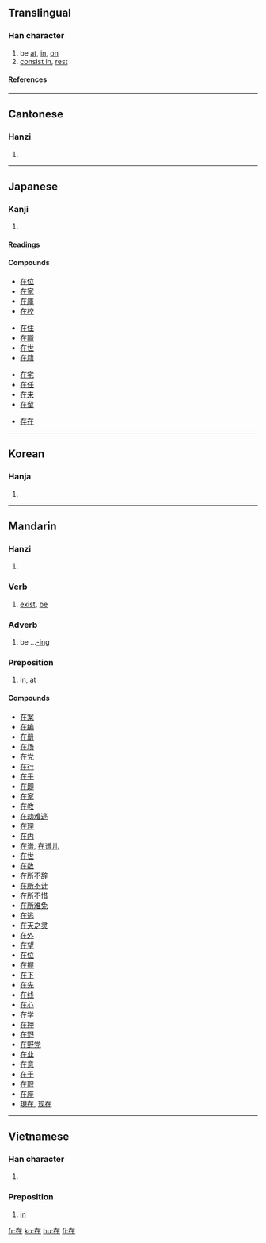 ==Translingual==
{{Han stroke|[[Image:在-order.gif]]}}
===Han character===
{{Han char|rn=32|rad=土|as=03|sn=6|four=4021<sub>4</sub>|canj=大中土 (KLG)}}
# be [[at]], [[in]], [[on]]
# [[consist in]], [[rest]]
====References====
{{Han ref|kx=0224.181|dkj=04881|dj=0455.140|hdz=10418.070|uh=5728|ud=22312|bh=A662|bd=42594}}
----
==Cantonese==
===Hanzi===
{{yue-hanzi|jyut=|y=[[joi6|joi<sup>6</sup>]]}}
# {{defn|Cantonese}}
----
==Japanese==
===Kanji===
{{ja-kanji|grade=5|rs=土03}}
# {{defn|Japanese}}
====Readings====
{{ja-readings|on=[[ざい]] (zai)|kun=[[ある]] (aru), [[います]] (imasu)}}

====Compounds====
{{top4}}
*[[在位]]
*[[在家]]
*[[在庫]]
*[[在校]]
{{mid4}}
*[[在住]]
*[[在職]]
*[[在世]]
*[[在籍]]
{{mid4}}
*[[在宅]]
*[[在任]]
*[[在来]]
*[[在留]]
{{mid4}}
*[[存在]]
{{bottom}}
----
==Korean==
===Hanja===
{{ko-hanja|hangeul=재|rv=jae|mr=chae}}
# {{defn|Korean}}
----
==Mandarin==
===Hanzi===
{{cmn-hanzi|pin=[[zài]] ([[zai4]])|wg=[[tsai4|tsai<sup>4</sup>]]}}
# {{defn|Mandarin}}

===Verb===

# [[exist]], [[be]]

===Adverb===

# be ...[[-ing]]

===Preposition===

# [[in]], [[at]]

====Compounds====
*[[在案]]
*[[在编]]
*[[在册]]
*[[在场]]
*[[在党]]
*[[在行]]
*[[在乎]]
*[[在即]]
*[[在家]]
*[[在教]]
*[[在劫难逃]]
*[[在理]]
*[[在内]]
*[[在谱]], [[在谱儿]]
*[[在世]]
*[[在数]]
*[[在所不辞]]
*[[在所不计]]
*[[在所不惜]]
*[[在所难免]]
*[[在逃]]
*[[在天之灵]]
*[[在外]]
*[[在望]]
*[[在位]]
*[[在握]]
*[[在下]]
*[[在先]]
*[[在线]]
*[[在心]]
*[[在学]]
*[[在押]]
*[[在野]]
*[[在野党]]
*[[在业]]
*[[在意]]
*[[在于]]
*[[在职]]
*[[在座]]
* [[現在]], [[现在]]
----
==Vietnamese==
===Han character===
{{vi-hantu|tại}}
# {{defn|Vietnamese}}
===Preposition===

# [[in]]

[[fr:在]]
[[ko:在]]
[[hu:在]]
[[fi:在]]